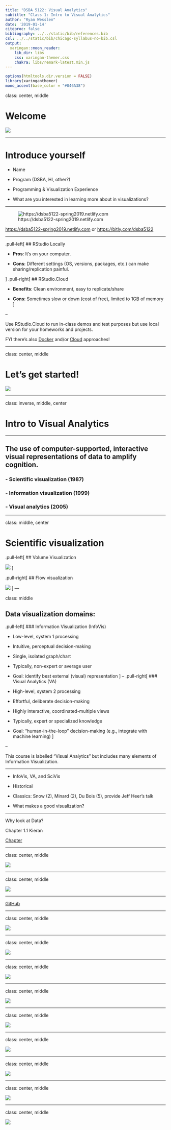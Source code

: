 ```yaml
---
title: "DSBA 5122: Visual Analytics"
subtitle: "Class 1: Intro to Visual Analytics"  
author: "Ryan Wesslen"
date: '2019-01-14'
citeproc: false
bibliography: ../../static/bib/references.bib
csl: ../../static/bib/chicago-syllabus-no-bib.csl
output:
  xaringan::moon_reader:
    lib_dir: libs
    css: xaringan-themer.css
    chakra: libs/remark-latest.min.js
---
```


```r
options(htmltools.dir.version = FALSE)
library(xaringanthemer)
mono_accent(base_color = "#046A38")
```

class: center, middle

# Welcome

![](../../static/images/slides/01-class/welcome.gif)

---

# Introduce yourself

- Name

- Program (DSBA, HI, other?)

- Programming & Visualization Experience

- What are you interested in learning more about in visualizations?

---

![https://dsba5122-spring2019.netlify.com](../../static/images/slides/01-class/course-site.png)

<https://dsba5122-spring2019.netlify.com> or <https://bitly.com/dsba5122>

---

.pull-left[
## RStudio Locally

- **Pros**: It's on your computer. 

- **Cons**: Different settings (OS, versions, packages, etc.) can make sharing/replication painful.

]
.pull-right[
## RStudio.Cloud

- **Benefits**: Clean environment, easy to replicate/share

- **Cons**: Sometimes slow or down (cost of free), limited to 1GB of memory
]

--

Use RStudio.Cloud to run in-class demos and test purposes but use local version for your homeworks and projects.

FYI there's also [Docker](https://ropenscilabs.github.io/r-docker-tutorial/) and/or [Cloud](https://www.andrewheiss.com/blog/2017/04/27/super-basic-practical-guide-to-docker-and-rstudio/) approaches!

---

class: center, middle

# Let's get started!

![](https://media.giphy.com/media/1BVuXduUzNros/giphy.gif)

---

class: inverse, middle, center

# Intro to Visual Analytics

---

## The use of computer-supported, interactive visual representations of data to **amplify cognition**.

### - Scientific visualization (1987)

### - Information visualization (1999)

### - Visual analytics (2005)

---

class: middle, center

# Scientific visualization

.pull-left[
## Volume Visualization

![](../../static/images/slides/01-class/sci-vis1.png)
]

.pull-right[
## Flow visualization

![](../../static/images/slides/01-class/sci-vis2.png)
]
---

class: middle

## Data visualization domains:

.pull-left[
### Information Visualization (InfoVis)

- Low-level, system 1 processing 

- Intuitive, perceptual decision-making

- Single, isolated graph/chart

- Typically, non-expert or average user

- Goal: identify best external (visual) representation
]
--
.pull-right[
### Visual Analytics (VA)

- High-level, system 2 processing

- Effortful, deliberate decision-making

- Highly interactive, coordinated-multiple views

- Typically, expert or specialized knowledge

- Goal: "human-in-the-loop" decision-making (e.g., integrate with machine learning)
]

--

 This course is labelled "Visual Analytics" but includes many elements of Information Visualization.

---

* InfoVis, VA, and SciVis

* Historical

- Classics: Snow (2), Minard (2), Du Bois (5), provide Jeff Heer's talk

* What makes a good visualization?

---

Why look at Data?

Chapter 1.1 Kieran

[Chapter](http://socviz.co/lookatdata.html)

---

class: center, middle

![](../../static/images/slides/01-class/ch-01-anscombe-1.png)

---

class: center, middle

![](../../static/images/slides/01-class/ch-01-jackman-outlier.png)

---

[GitHub](https://github.com/lockedata/datasauRus)


---

class: center, middle

![](../../static/images/slides/01-class/ch-01-correlations-1.png)

---

class: center, middle

![](../../static/images/slides/01-class/ch-01-chartjunk-life-expectancy.png)

---

class: center, middle

![](../../static/images/slides/01-class/ch-01-holmes-monstrous-only.png)

---

class: center, middle

![](../../static/images/slides/01-class/ch-01-anderson-boxplots-cognitive.png)

---

class: center, middle

![](../../static/images/slides/01-class/ch-01-democracy-nyt-version.png)

---

class: center, middle

![](../../static/images/slides/01-class/ch-01-democracy-voeten-version-2.png)

---

class: center, middle

![](../../static/images/slides/01-class/ch-01-excel-3d-column-chart-values.png)

---

class: center, middle

![](../../static/images/slides/01-class/ch-01-preception-data-1.png)

---

class: center, middle

![](../../static/images/slides/01-class/ch-01-perception-curves-1.png)
